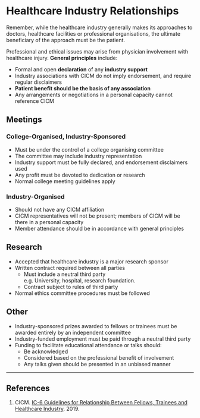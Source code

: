 # Healthcare Industry Relationships

:::caution
Remember, while the healthcare industry generally makes its approaches to doctors, healthcare facilities or professional organisations, the ultimate beneficiary of the approach must be the patient.
:::

Professional and ethical issues may arise from physician involvement with healthcare injury. **General principles** include:

* Formal and open **declaration** of any **industry support**
* Industry associations with CICM do not imply endorsement, and require regular disclaimers
* **Patient benefit should be the basis of any association**
* Any arrangements or negotiations in a personal capacity cannot reference CICM


## Meetings

### College-Organised, Industry-Sponsored

* Must be under the control of a college organising committee
* The committee may include industry representation
* Industry support must be fully declared, and endorsement disclaimers used
* Any profit must be devoted to dedication or research
* Normal college meeting guidelines apply


### Industry-Organised

* Should not have any CICM affiliation
* CICM representatives will not be present; members of CICM will be there in a personal capacity
* Member attendance should be in accordance with general principles


## Research

* Accepted that healthcare industry is a major research sponsor
* Written contract required between all parties
	* Must include a neutral third party\
	e.g. University, hospital, research foundation.
	* Contract subject to rules of third party
* Normal ethics committee procedures must be followed


## Other

* Industry-sponsored prizes awarded to fellows or trainees must be awarded entirely by an independent committee
* Industry-funded employment must be paid through a neutral third party
* Funding to facilitate educational attendance or talks should:
	* Be acknowledged
	* Considered based on the professional benefit of involvement
	* Any talks given should be presented in an unbiased manner

---

## References

1. CICM. [IC-6 Guidelines for Relationship Between Fellows, Trainees and Healthcare Industry](https://cicm.org.au/CICM_Media/CICMSite/Files/Professional/IC-6-Guidelines-for-Relationship-Between-Fellows-Trainees-and-Health-Care-Industry.pdf). 2019.